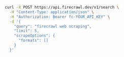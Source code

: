 ```bash cURL
curl -X POST https://api.firecrawl.dev/v1/search \
  -H "Content-Type: application/json" \
  -H "Authorization: Bearer fc-YOUR_API_KEY" \
  -d '{
    "query": "firecrawl web scraping",
    "limit": 5,
    "scrapeOptions": {
      "formats": []
    }
  }'
```

